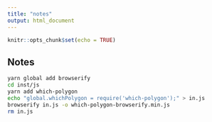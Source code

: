 ```yaml
---
title: "notes"
output: html_document
---
```


```r
knitr::opts_chunk$set(echo = TRUE)
```

## Notes

```bash
yarn global add browserify
cd inst/js
yarn add which-polygon
echo "global.whichPolygon = require('which-polygon');" > in.js
browserify in.js -o which-polygon-browserify.min.js
rm in.js
```
